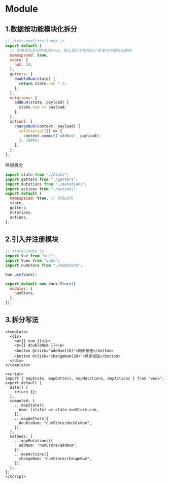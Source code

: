 # Module

## 1.数据按功能模块化拆分

```jsx
// store/numStore/index.js
export default {
  // 如果命名空间的值为true，那么我们才能把这个目录作为模块去使用
  namespaced: true,
  state: {
    num: 10,
  },
  getters: {
    doubleNum(state) {
      return state.num * 2;
    },
  },
  mutations: {
    addNum(state, payload) {
      state.num += payload;
    },
  },
  actions: {
    changeNum(context, payload) {
      setInterval(() => {
        context.commit("addNum", payload);
      }, 1000);
    },
  },
};
```

终极拆分

```jsx
import state from "./state";
import getters from "./getters";
import mutations from "./mutations";
import actions from "./actions";
export default {
  namespaced: true, // 命名空间
  state,
  getters,
  mutations,
  actions,
};
```



## 2.引入并注册模块

```jsx
// store/index.js
import Vue from "vue";
import Vuex from "vuex";
import numStore from "./numStore";

Vue.use(Vuex);

export default new Vuex.Store({
  modules: {
    numStore,
  },
});
```

## 3.拆分写法

```vue
<template>
  <div>
    <p>{{ num }}</p>
    <p>{{ doubleNum }}</p>
    <button @click="addNum(10)">同步按钮</button>
    <button @click="changeNum(20)">异步按钮</button>
  </div>
</template>

<script>
import { mapState, mapGetters, mapMutations, mapActions } from "vuex";
export default {
  data() {
    return {};
  },
  computed: {
    ...mapState({
      num: (state) => state.numStore.num,
    }),
    ...mapGetters({
      doubleNum: "numStore/doubleNum",
    }),
  },
  methods: {
    ...mapMutations({
      addNum: "numStore/addNum",
    }),
    ...mapActions({
      changeNum: "numStore/changeNum",
    }),
  },
};
</script>
```

